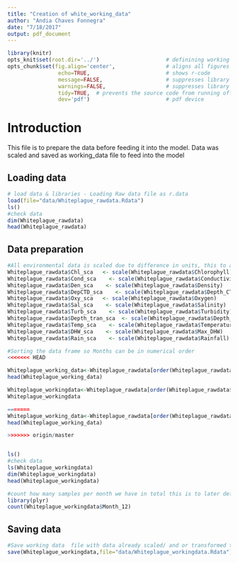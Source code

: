 ```yaml
---
title: "Creation of white_working_data"
author: "Andia Chaves Fonnegra"
date: "7/18/2017"
output: pdf_document
---
```



```r
library(knitr)
opts_knit$set(root.dir='../')                     # definining working directory; or normalizePath('../')
opts_chunk$set(fig.align='center',                # aligns all figures
                echo=TRUE,                        # shows r-code
                message=FALSE,                    # suppresses library outputs
                warnings=FALSE,                   # suppresses library outputs
                tidy=TRUE,  # prevents the source code from running off a pdf page
                dev='pdf')                        # pdf device
```

# Introduction
This file is to prepare the data before feeding it into the model.
Data was scaled and saved as working_data file to feed into the model


## Loading data
```r
# load data & libraries - Loading Raw data file as r.data
load(file="data/Whiteplague_rawdata.Rdata")
ls()
#check data
dim(Whiteplague_rawdata)
head(Whiteplague_rawdata)
```


## Data preparation
```r
#All environmental data is scaled due to difference in units, this to avoid adding more variability in the analysis
Whiteplague_rawdata$Chl_sca   <- scale(Whiteplague_rawdata$Chlorophyll)
Whiteplague_rawdata$Cond_sca    <- scale(Whiteplague_rawdata$Conductivity)
Whiteplague_rawdata$Den_sca    <- scale(Whiteplague_rawdata$Density)
Whiteplague_rawdata$DepCTD_sca    <- scale(Whiteplague_rawdata$Depth_CTD)
Whiteplague_rawdata$Oxy_sca   <- scale(Whiteplague_rawdata$Oxygen)
Whiteplague_rawdata$Sal_sca    <- scale(Whiteplague_rawdata$Salinity)
Whiteplague_rawdata$Turb_sca    <- scale(Whiteplague_rawdata$Turbidity)
Whiteplague_rawdata$Depth_tran_sca  <- scale(Whiteplague_rawdata$Depth_transect)
Whiteplague_rawdata$Temp_sca    <- scale(Whiteplague_rawdata$Temperature)
Whiteplague_rawdata$DHW_sca    <- scale(Whiteplague_rawdata$Max_DHW)
Whiteplague_rawdata$Rain_sca    <- scale(Whiteplague_rawdata$Rainfall)

#Sorting the data frame so Months can be in numerical order
<<<<<<< HEAD

Whiteplague_working_data<-Whiteplague_rawdata[order(Whiteplague_rawdata$Month_12),]
head(Whiteplague_working_data)

Whiteplague_workingdata<-Whiteplague_rawdata[order(Whiteplague_rawdata$Month_12),]
Whiteplague_workingdata

=======
Whiteplague_working_data<-Whiteplague_rawdata[order(Whiteplague_rawdata$Month_12),]
head(Whiteplague_working_data)

>>>>>>> origin/master


ls()
#check data
ls(Whiteplague_workingdata)
dim(Whiteplague_workingdata)
head(Whiteplague_workingdata)

#count how many samples per month we have in total this is to later define in the model
library(plyr)
count(Whiteplague_workingdata$Month_12)
```

## Saving data
```r
#Save working data  file with data already scaled/ and or transformed to be used by the model
save(Whiteplague_workingdata,file="data/Whiteplague_workingdata.Rdata")
```

